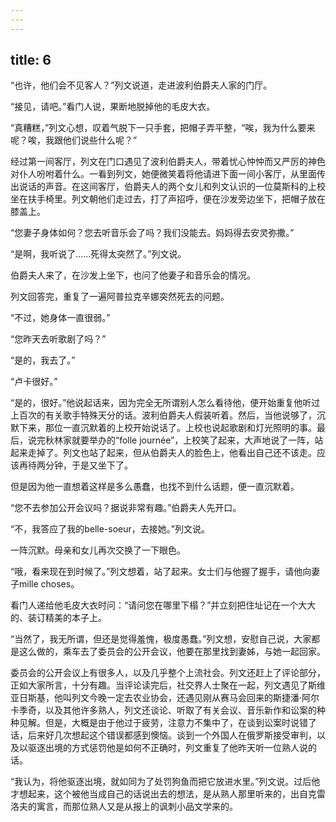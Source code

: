 ```yaml
---
---
---
```

title: 6
---




“也许，他们会不见客人？”列文说道，走进波利伯爵夫人家的门厅。

“接见，请吧。”看门人说，果断地脱掉他的毛皮大衣。

“真糟糕，”列文心想，叹着气脱下一只手套，把帽子弄平整，“唉，我为什么要来呢？唉，我跟他们说些什么呢？”

经过第一间客厅，列文在门口遇见了波利伯爵夫人，带着忧心忡忡而又严厉的神色对仆人吩咐着什么。一看到列文，她便微笑着将他请进下面一间小客厅，从里面传出说话的声音。在这间客厅，伯爵夫人的两个女儿和列文认识的一位莫斯科的上校坐在扶手椅里。列文朝他们走过去，打了声招呼，便在沙发旁边坐下，把帽子放在膝盖上。

“您妻子身体如何？您去听音乐会了吗？我们没能去。妈妈得去安灵弥撒。”

“是啊，我听说了……死得太突然了。”列文说。

伯爵夫人来了，在沙发上坐下，也问了他妻子和音乐会的情况。

列文回答完，重复了一遍阿普拉克辛娜突然死去的问题。

“不过，她身体一直很弱。”

“您昨天去听歌剧了吗？”

“是的，我去了。”

“卢卡很好。”

“是的，很好。”他说起话来，因为完全无所谓别人怎么看待他，便开始重复他听过上百次的有关歌手特殊天分的话。波利伯爵夫人假装听着。然后，当他说够了，沉默下来，那位一直沉默着的上校开始说话了。上校也说起歌剧和灯光照明的事。最后，说完秋林家就要举办的“folle journée”，上校笑了起来，大声地说了一阵，站起来走掉了。列文也站了起来，但从伯爵夫人的脸色上，他看出自己还不该走。应该再待两分钟，于是又坐下了。

但是因为他一直想着这样是多么愚蠢，也找不到什么话题，便一直沉默着。

“您不去参加公开会议吗？据说非常有趣。”伯爵夫人先开口。

“不，我答应了我的belle-soeur，去接她。”列文说。

一阵沉默。母亲和女儿再次交换了一下眼色。

“哦，看来现在到时候了。”列文想着，站了起来。女士们与他握了握手，请他向妻子mille choses。

看门人递给他毛皮大衣时问：“请问您在哪里下榻？”并立刻把住址记在一个大大的、装订精美的本子上。

“当然了，我无所谓，但还是觉得羞愧，极度愚蠢。”列文想，安慰自己说，大家都是这么做的，乘车去了委员会的公开会议，他要在那里找到妻姊，与她一起回家。

委员会的公开会议上有很多人，以及几乎整个上流社会。列文还赶上了评论部分，正如大家所言，十分有趣。当评论读完后，社交界人士聚在一起，列文遇见了斯维亚日斯基，他叫列文今晚一定去农业协会，还遇见刚从赛马会回来的斯捷潘·阿尔卡季奇，以及其他许多熟人，列文还谈论、听取了有关会议、音乐新作和讼案的种种见解。但是，大概是由于他过于疲劳，注意力不集中了，在谈到讼案时说错了话，后来好几次想起这个错误都感到懊恼。谈到一个外国人在俄罗斯接受审判，以及以驱逐出境的方式惩罚他是如何不正确时，列文重复了他昨天听一位熟人说的话。

“我认为，将他驱逐出境，就如同为了处罚狗鱼而把它放进水里。”列文说。过后他才想起来，这个被他当成自己的话说出去的想法，是从熟人那里听来的，出自克雷洛夫的寓言，而那位熟人又是从报上的讽刺小品文学来的。